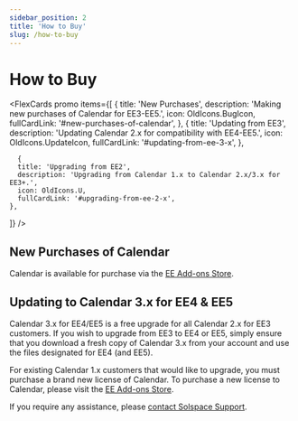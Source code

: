 ```yaml
---
sidebar_position: 2
title: 'How to Buy'
slug: /how-to-buy
---
```



# How to Buy

<FlexCards
  promo
  items={[
    {
      title: 'New Purchases',
      description: 'Making new purchases of Calendar for EE3-EE5.',
      icon: OldIcons.BugIcon,
      fullCardLink: '#new-purchases-of-calendar',
    },
    {
      title: 'Updating from EE3',
      description: 'Updating Calendar 2.x for compatibility with EE4-EE5.',
      icon: OldIcons.UpdateIcon,
      fullCardLink: '#updating-from-ee-3-x',
    },

      {
      title: 'Upgrading from EE2',
      description: 'Upgrading from Calendar 1.x to Calendar 2.x/3.x for EE3+.',
      icon: OldIcons.U,
      fullCardLink: '#upgrading-from-ee-2-x',
    },

]}
/>

## New Purchases of Calendar

Calendar is available for purchase via the [EE Add-ons Store](https://expressionengine.com/add-ons).

<PrimaryButtonWithLink
  to="https://expressionengine.com/add-ons/calendar"
  label="  Buy Calendar at the EE Add-ons Store"
/>

## Updating to Calendar 3.x for EE4 & EE5

Calendar 3.x for EE4/EE5 is a free upgrade for all Calendar 2.x for EE3 customers. If you wish to upgrade from EE3 to EE4 or EE5, simply ensure that you download a fresh copy of Calendar 3.x from your account and use the files designated for EE4 (and EE5).

<PrimaryButtonWithLink
  to="https://expressionengine.com/add-ons"
  label="Visit my EE Add-ons Store Account"
/>

<PrimaryButtonWithLink
  to="https://expressionengine.com/add-ons/calendar"
  label="  Buy Calendar at the EE Add-ons Store"
/>

For existing Calendar 1.x customers that would like to upgrade, you must purchase a brand new license of Calendar. To purchase a new license to Calendar, please visit the [EE Add-ons Store](https://expressionengine.com/add-ons/calendar).

If you require any assistance, please [contact Solspace Support](/support/).

